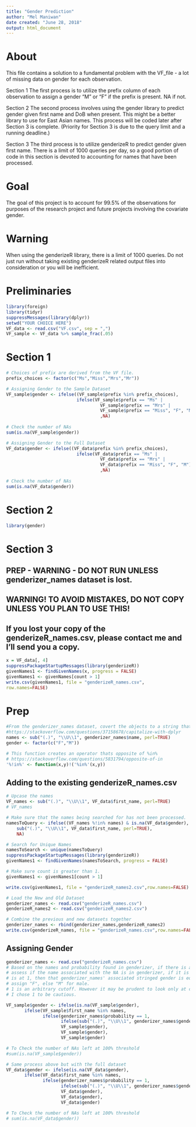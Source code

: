 ```yaml
---
title: "Gender Prediction"
author: "Mel Maniwan"
date created: "June 28, 2018"
output: html_document
---
```


# About
This file contains a solution to a fundamental problem with the VF_file - a lot of missing data on gender for each observation.

Section 1
The first process is to utilize the prefix column of each observation to assign a gender "M" or "F" if the prefix is present. NA if not.

Section 2
The second process involves using the gender library to predict gender given first name and DoB when present. This might be a better library to use for East Asian names. This process will be coded later after Section 3 is complete. (Priority for Section 3 is due to the query limit and a running deadline.)

Section 3
The third process is to utilize genderizeR to predict gender given first name. There is a limit of 1000 queries per day, so a good portion of code in this section is devoted to accounting for names that have been processed. 

# Goal 
The goal of this project is to account for 99.5% of the observations for purposes of the research project and future projects involving the covariate gender.

# Warning 
When using the genderizeR library, there is a limit of 1000 queries. Do not just run without taking existing genderizeR related output files into consideration or you will be inefficient.


# Preliminaries
```R
library(foreign)
library(tidyr)
suppressMessages(library(dplyr))
setwd("YOUR CHOICE HERE")
VF_data <- read.csv("VF.csv", sep = ",")
VF_sample <- VF_data %>% sample_frac(.05)
```

# Section 1
```R
# Choices of prefix are derived from the VF file.
prefix_choices <- factor(c("Ms","Miss","Mrs","Mr"))

# Assigning Gender to the Sample Dataset
VF_sample$gender <- ifelse((VF_sample$prefix %in% prefix_choices),
                           ifelse(VF_sample$prefix == "Ms" | 
                                    VF_sample$prefix == "Mrs" |
                                    VF_sample$prefix == "Miss", "F", "M")
                                    ,NA)
                                    
# Check the number of NAs
sum(is.na(VF_sample$gender))

# Assigning Gender to the Full Dataset
VF_data$gender <- ifelse((VF_data$prefix %in% prefix_choices),
                           ifelse(VF_data$prefix == "Ms" | 
                                    VF_data$prefix == "Mrs" |
                                    VF_data$prefix == "Miss", "F", "M")
                                    ,NA)
                                    
# Check the number of NAs
sum(is.na(VF_data$gender))
```

# Section 2
```R
library(gender)
```

# Section 3 

## PREP - WARNING - DO NOT RUN UNLESS genderizer_names dataset is lost. 
## WARNING! TO AVOID MISTAKES, DO NOT COPY UNLESS YOU PLAN TO USE THIS!
## If you lost your copy of the genderizeR_names.csv, please contact me and I'll send you a copy.
```R
x = VF_data[, 4] 
suppressPackageStartupMessages(library(genderizeR)) 
givenNames1 <- findGivenNames(x, progress = FALSE) 
givenNames1 <- givenNames[count > 1] 
write.csv(givenNames1, file = "genderizeR_names.csv",
row.names=FALSE)
```

# Prep
```R
#From the genderizer_names dataset, covert the objects to a string that is capitalized.
#https://stackoverflow.com/questions/37158678/capitalize-with-dplyr
names <- sub("(.)", "\\U\\1", genderizer_names$name, perl=TRUE)
gender <- factor(c("F","M")) 

# This function creates an operator thats opposite of %in%
# https://stackoverflow.com/questions/5831794/opposite-of-in
'%!in%' <- function(x,y)!('%in%'(x,y)) 
```

## Adding to the existing genderizeR_names.csv
```R
# Upcase the names
VF_names <- sub("(.)", "\\U\\1", VF_data$first_name, perl=TRUE)
# VF_names 

# Make sure that the names being searched for has not been processed.
namesToQuery <- ifelse((VF_names %!in% names) & is.na(VF_data$gender),
    sub("(.)", "\\U\\1", VF_data$first_name, perl=TRUE),
    NA)

# Search for Unique Names
namesToSearch <- unique(namesToQuery)
suppressPackageStartupMessages(library(genderizeR)) 
givenNames1 <- findGivenNames(namesToSearch, progress = FALSE) 

# Make sure count is greater than 1.
givenNames1 <- givenNames1[count > 1] 

write.csv(givenNames1, file = "genderizeR_names2.csv",row.names=FALSE)

# Load the New and Old Dataset
genderizer_names <- read.csv("genderizeR_names.csv")
genderizeR_names2 <- read.csv("genderizeR_names2.csv")

# Combine the previous and new datasets together
genderizer_names <- rbind(genderizer_names,genderizeR_names2)
write.csv(genderizeR_names, file = "genderizeR_names.csv",row.names=FALSE)
```

## Assigning Gender
```R
genderizer_names <- read.csv("genderizeR_names.csv")
# Based on the names and probability found in genderizer, if there is an NA in the gender vector 
# assess if the name associated with the NA is in genderizer, if it is and that name's probability 
# is at 1, then that genderizer_names' associated stringed gender is equal to female 
# assign "F", else "M" for male. 
# 1 is an arbitrary cutoff. However it may be prudent to look only at cases greater than .95.
# I chose 1 to be cautious. 

VF_sample$gender <- ifelse(is.na(VF_sample$gender),
       ifelse(VF_sample$first_name %in% names,
              ifelse(genderizer_names$probability == 1,
                     ifelse(sub("(.)", "\\U\\1", genderizer_names$gender, perl=TRUE) == "female", "F","M"),
                     VF_sample$gender),
                     VF_sample$gender),
                     VF_sample$gender) 

# To Check the number of NAs left at 100% threshold
#sum(is.na(VF_sample$gender)) 

# Same process above but with the full dataset
VF_data$gender <- ifelse(is.na(VF_data$gender),
       ifelse(VF_data$first_name %in% names,
              ifelse(genderizer_names$probability == 1,
                     ifelse(sub("(.)", "\\U\\1", genderizer_names$gender, perl=TRUE) == "female", "F","M"),
                     VF_data$gender),
                     VF_data$gender),
                     VF_data$gender) 

# To Check the number of NAs left at 100% threshold
# sum(is.na(VF_data$gender)) 
```
